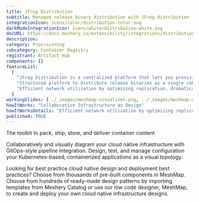 ```yaml
---
title: Jfrog Distribution
subtitle: Managed release binary distribution with JFrog distribution
integrationIcon: icons/color/distribution-color.svg
darkModeIntegrationIcon: icons/white/distribution-white.svg
docURL: https://docs.meshery.io/extensibility/integrations/distribution
description:
category: Provisioning
subcategory: Container Registry
registrant: Artifact Hub
components: []
featureList:
  [
    "JFrog Distribution is a centralized platform that lets you provision software release distribution",
    "Structured platform to distribute release binaries as a single coherent release bundle.",
    "Efficient network utilization by optimizing replication, dramatically reducing network load and release bundle synchronization time from source Artifactory to target instance or Edge node."
  ]
workingSlides: [../_images/meshmap-visualizer.png, ../_images/meshmap-designer.png]
howItWorks: "Collaborative Infrastructure as Design"
howItWorksDetails: "Efficient network utilization by optimizing replication, dramatically reducing network load and release bundle synchronization time from source Artifactory to target instance or Edge node."
published: TRUE
---
```


<p>The toolkit to pack, ship, store, and deliver container content</p>
<p>
  Collaboratively and visually diagram your cloud native infrastructure with GitOps-style pipeline
  integration. Design, test, and manage configuration your Kubernetes-based, containerized
  applications as a visual topology.
</p>
<p>
  Looking for best practice cloud native design and deployment best practices? Choose from thousands
  of pre-built components in MeshMap. Choose from hundreds of ready-made design patterns by
  importing templates from Meshery Catalog or use our low code designer, MeshMap, to create and
  deploy your own cloud native infrastructure designs.
</p>
